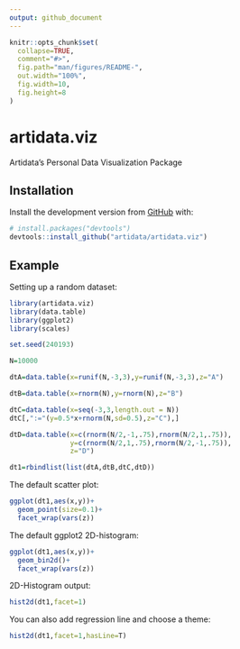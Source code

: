 ```yaml
---
output: github_document
---
```


<!-- README.md is generated from README.Rmd. Please edit that file -->

```r
knitr::opts_chunk$set(
  collapse=TRUE,
  comment="#>",
  fig.path="man/figures/README-",
  out.width="100%",
  fig.width=10,
  fig.height=8
)
```

# artidata.viz

<!-- badges: start -->
<!-- badges: end -->

Artidata's Personal Data Visualization Package

## Installation

<!-- You can install the released version of artidata.viz from [CRAN](https://CRAN.R-project.org) with: -->

<!-- ``` r -->
<!-- install.packages("artidata.viz") -->
<!-- ``` -->

Install the development version from [GitHub](https://github.com/) with:

``` r
# install.packages("devtools")
devtools::install_github("artidata/artidata.viz")
```
## Example

Setting up a random dataset:

```r
library(artidata.viz)
library(data.table)
library(ggplot2)
library(scales)

set.seed(240193)

N=10000

dtA=data.table(x=runif(N,-3,3),y=runif(N,-3,3),z="A")

dtB=data.table(x=rnorm(N),y=rnorm(N),z="B")

dtC=data.table(x=seq(-3,3,length.out = N))
dtC[,":="(y=0.5*x+rnorm(N,sd=0.5),z="C"),]

dtD=data.table(x=c(rnorm(N/2,-1,.75),rnorm(N/2,1,.75)),
               y=c(rnorm(N/2,1,.75),rnorm(N/2,-1,.75)),
               z="D")

dt1=rbindlist(list(dtA,dtB,dtC,dtD))
```

The default scatter plot:

```r
ggplot(dt1,aes(x,y))+
  geom_point(size=0.1)+
  facet_wrap(vars(z))
```

The default ggplot2 2D-histogram:

```r
ggplot(dt1,aes(x,y))+
  geom_bin2d()+
  facet_wrap(vars(z))
```


2D-Histogram output:

```r
hist2d(dt1,facet=1)
```





You can also add regression line and choose a theme:

```r
hist2d(dt1,facet=1,hasLine=T)
```

